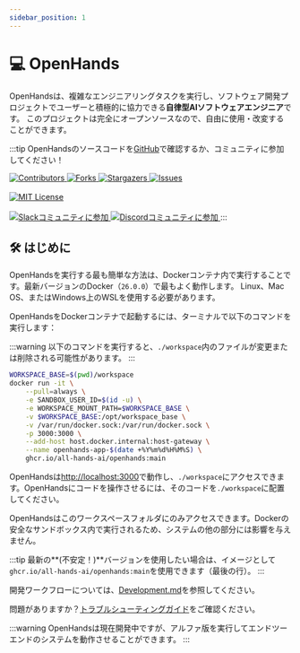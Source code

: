 ```yaml
---
sidebar_position: 1
---
```


# 💻 OpenHands

OpenHandsは、複雑なエンジニアリングタスクを実行し、ソフトウェア開発プロジェクトでユーザーと積極的に協力できる**自律型AIソフトウェアエンジニア**です。
このプロジェクトは完全にオープンソースなので、自由に使用・改変することができます。

:::tip
OpenHandsのソースコードを[GitHub](https://github.com/All-Hands-AI/OpenHands)で確認するか、コミュニティに参加してください！

<a href="https://github.com/All-Hands-AI/OpenHands/graphs/contributors">
  <img
    src="https://img.shields.io/github/contributors/All-Hands-AI/OpenHands?style=for-the-badge"
    alt="Contributors"
  />
</a>
<a href="https://github.com/All-Hands-AI/OpenHands/network/members">
  <img
    src="https://img.shields.io/github/forks/All-Hands-AI/OpenHands?style=for-the-badge"
    alt="Forks"
  />
</a>
<a href="https://github.com/All-Hands-AI/OpenHands/stargazers">
  <img
    src="https://img.shields.io/github/stars/All-Hands-AI/OpenHands?style=for-the-badge"
    alt="Stargazers"
  />
</a>
<a href="https://github.com/All-Hands-AI/OpenHands/issues">
  <img
    src="https://img.shields.io/github/issues/All-Hands-AI/OpenHands?style=for-the-badge"
    alt="Issues"
  />
</a>
<br></br>
<a href="https://github.com/All-Hands-AI/OpenHands/blob/main/LICENSE">
  <img
    src="https://img.shields.io/github/license/All-Hands-AI/OpenHands?style=for-the-badge"
    alt="MIT License"
  />
</a>
<br></br>
<a href="https://join.slack.com/t/openhands-ai/shared_invite/zt-34zm4j0gj-Qz5kRHoca8DFCbqXPS~f_A">
  <img
    src="https://img.shields.io/badge/Slack-Join%20Us-red?logo=slack&logoColor=white&style=for-the-badge"
    alt="Slackコミュニティに参加"
  />
</a>
<a href="https://discord.gg/ESHStjSjD4">
  <img
    src="https://img.shields.io/badge/Discord-Join%20Us-purple?logo=discord&logoColor=white&style=for-the-badge"
    alt="Discordコミュニティに参加"
  />
</a>
:::

## 🛠️ はじめに

OpenHandsを実行する最も簡単な方法は、Dockerコンテナ内で実行することです。最新バージョンのDocker（`26.0.0`）で最もよく動作します。
Linux、Mac OS、またはWindows上のWSLを使用する必要があります。

OpenHandsをDockerコンテナで起動するには、ターミナルで以下のコマンドを実行します：

:::warning
以下のコマンドを実行すると、`./workspace`内のファイルが変更または削除される可能性があります。
:::

```bash
WORKSPACE_BASE=$(pwd)/workspace
docker run -it \
    --pull=always \
    -e SANDBOX_USER_ID=$(id -u) \
    -e WORKSPACE_MOUNT_PATH=$WORKSPACE_BASE \
    -v $WORKSPACE_BASE:/opt/workspace_base \
    -v /var/run/docker.sock:/var/run/docker.sock \
    -p 3000:3000 \
    --add-host host.docker.internal:host-gateway \
    --name openhands-app-$(date +%Y%m%d%H%M%S) \
    ghcr.io/all-hands-ai/openhands:main
```

OpenHandsは[http://localhost:3000](http://localhost:3000)で動作し、`./workspace`にアクセスできます。OpenHandsにコードを操作させるには、そのコードを`./workspace`に配置してください。

OpenHandsはこのワークスペースフォルダにのみアクセスできます。Dockerの安全なサンドボックス内で実行されるため、システムの他の部分には影響を与えません。

:::tip
最新の**(不安定！)**バージョンを使用したい場合は、イメージとして`ghcr.io/all-hands-ai/openhands:main`を使用できます（最後の行）。
:::

開発ワークフローについては、[Development.md](https://github.com/All-Hands-AI/OpenHands/blob/main/Development.md)を参照してください。

問題がありますか？[トラブルシューティングガイド](https://docs.all-hands.dev/modules/usage/troubleshooting)をご確認ください。

:::warning
OpenHandsは現在開発中ですが、アルファ版を実行してエンドツーエンドのシステムを動作させることができます。
:::

[contributors-shield]: https://img.shields.io/github/contributors/All-Hands-AI/OpenHands?style=for-the-badge
[contributors-url]: https://github.com/All-Hands-AI/OpenHands/graphs/contributors
[forks-shield]: https://img.shields.io/github/forks/All-Hands-AI/OpenHands?style=for-the-badge
[forks-url]: https://github.com/All-Hands-AI/OpenHands/network/members
[stars-shield]: https://img.shields.io/github/stars/All-Hands-AI/OpenHands?style=for-the-badge
[stars-url]: https://github.com/All-Hands-AI/OpenHands/stargazers
[issues-shield]: https://img.shields.io/github/issues/All-Hands-AI/OpenHands?style=for-the-badge
[issues-url]: https://github.com/All-Hands-AI/OpenHands/issues
[license-shield]: https://img.shields.io/github/license/All-Hands-AI/OpenHands?style=for-the-badge
[license-url]: https://github.com/All-Hands-AI/OpenHands/blob/main/LICENSE
